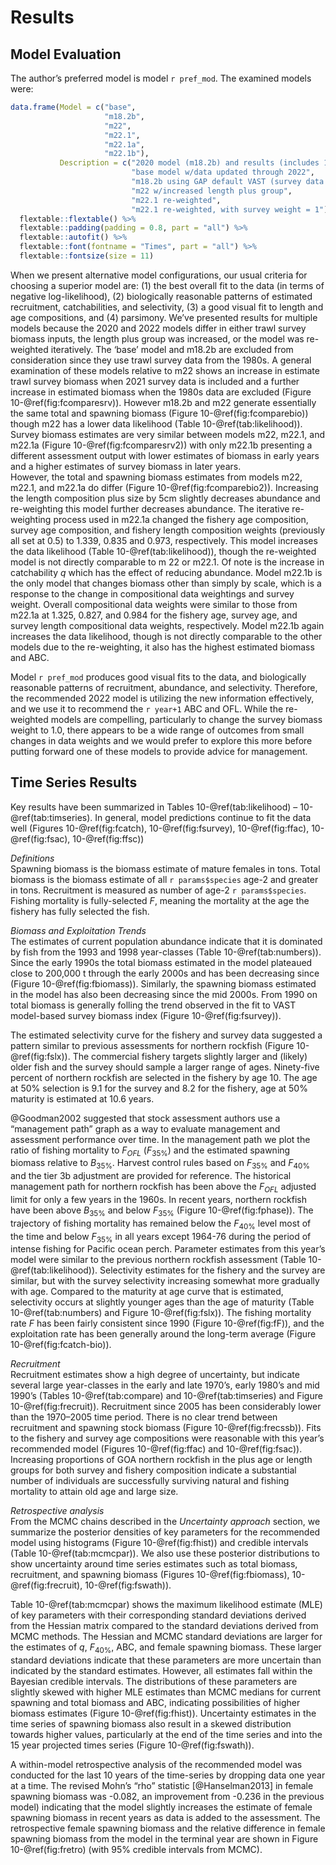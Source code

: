 # Results

## Model Evaluation

The author's preferred model is model `r pref_mod`. 
The examined models were:

```r
data.frame(Model = c("base", 
                     "m18.2b",
                     "m22",
                     "m22.1",
                     "m22.1a",
                     "m22.1b"),
           Description = c("2020 model (m18.2b) and results (includes 1980s survey data)",
                           "base model w/data updated through 2022",
                           "m18.2b using GAP default VAST (survey data 1990+)",
                           "m22 w/increased length plus group",
                           "m22.1 re-weighted",
                           "m22.1 re-weighted, with survey weight = 1")) %>% 
  flextable::flextable() %>% 
  flextable::padding(padding = 0.8, part = "all") %>% 
  flextable::autofit() %>% 
  flextable::font(fontname = "Times", part = "all") %>% 
  flextable::fontsize(size = 11)  
```

When we present alternative model configurations, our usual criteria for choosing a superior model are: (1) the best overall fit to the data (in terms of negative log-likelihood), (2) biologically reasonable patterns of estimated recruitment, catchabilities, and selectivity, (3) a good visual fit to length and age compositions, and (4) parsimony. 
We've presented results for multiple models because the 2020 and 2022 models differ in either trawl survey biomass inputs, the length plus group was increased, or the model was re-weighted iteratively. 
The 'base' model and m18.2b are excluded from consideration since they use trawl survey data from the 1980s. 
A general examination of these models relative to m22 shows an increase in estimate trawl survey biomass when 2021 survey data is included and a further increase in estimated biomass when the 1980s data are excluded (Figure 10-\@ref(fig:fcomparesrv)). 
However m18.2b and m22 generate essentially the same total and spawning biomass (Figure 10-\@ref(fig:fcomparebio)) though m22 has a lower data likelihood (Table 10-\@ref(tab:likelihood)). 
Survey biomass estimates are very similar between models m22, m22.1, and m22.1a (Figure 10-\@ref(fig:fcomparesrv2)) with only m22.1b presenting a different assessment output with  lower estimates of biomass in early years and a higher estimates of survey biomass in later years.  
However, the total and spawning biomass estimates from models m22, m22.1, and m22.1a do differ (Figure 10-\@ref(fig:fcomparebio2)). 
Increasing the length composition plus size by 5cm slightly decreases abundance and re-weighting this model further decreases abundance. 
The iterative re-weighting process used in m22.1a changed the fishery age composition, survey age composition, and fishery length composition weights (previously all set at 0.5) to 1.339, 0.835 and 0.973, respectively.
This model increases the data likelihood (Table 10-\@ref(tab:likelihood)), though the re-weighted model is not directly comparable to m 22 or m22.1. 
Of note is the increase in catchability *q* which has the effect of reducing abundance. 
Model m22.1b is the only model that changes biomass other than simply by scale, which is a response to the change in compositional data weightings and survey weight. 
Overall compositional data weights were similar to those from m22.1a at 1.325, 0.827, and 0.984 for the fishery age, survey age, and survey length compositional data weights, respectively.
Model m22.1b again increases the data likelihood, though is not directly comparable to the other models due to the re-weighting, it also has the highest estimated biomass and ABC.  

Model `r pref_mod` produces good visual fits to the data, and biologically reasonable patterns of recruitment, abundance, and selectivity. 
Therefore, the recommended 2022 model is utilizing the new information effectively, and we use it to recommend the `r year+1` ABC and OFL.
While the re-weighted models are compelling, particularly to change the survey biomass weight to 1.0, there appears to be a wide range of outcomes from small changes in data weights and we would prefer to explore this more before putting forward one of these models to provide advice for management.

## Time Series Results

Key results have been summarized in Tables 10-\@ref(tab:likelihood) – 10-\@ref(tab:timseries). 
In general, model predictions continue to fit the data well (Figures 10-\@ref(fig:fcatch), 10-\@ref(fig:fsurvey), 10-\@ref(fig:ffac), 10-\@ref(fig:fsac), 10-\@ref(fig:ffsc))

*Definitions*  
Spawning biomass is the biomass estimate of mature females in tons. 
Total biomass is the biomass estimate of all `r params$species` age-2 and greater in tons. 
Recruitment is measured as number of age-2 `r params$species`. 
Fishing mortality is fully-selected *F*, meaning the mortality at the age the fishery has fully selected the fish. 

*Biomass and Exploitation Trends*  
The estimates of current population abundance indicate that it is dominated by fish from the 1993 and 1998 year-classes (Table 10-\@ref(tab:numbers)). 
Since the early 1990s the total biomass estimated in the model plateaued close to 200,000 t through the early 2000s and has been decreasing since (Figure 10-\@ref(fig:fbiomass)). 
Similarly, the spawning biomass estimated in the model has also been decreasing since the mid 2000s. 
From 1990 on total biomass is generally folling the trend observed in the fit to VAST model-based survey biomass index (Figure 10-\@ref(fig:fsurvey)). 



The estimated selectivity curve for the fishery and survey data suggested a pattern similar to previous assessments for northern rockfish (Figure 10-\@ref(fig:fslx)). 
The commercial fishery targets slightly larger and (likely) older fish and the survey should sample a larger range of ages. 
Ninety-five percent of northern rockfish are selected in the fishery by age 10. 
The age at 50% selection is 9.1 for the survey and 8.2 for the fishery, age at 50% maturity is estimated at 10.6 years.


@Goodman2002 suggested that stock assessment authors use a “management path” graph as a way to evaluate management and assessment performance over time. 
In the management path we plot the ratio of fishing mortality to $F_{OFL}$ ($F_{35\%}$) and the estimated spawning biomass relative to $B_{35\%}$. 
Harvest control rules based on $F_{35\%}$ and $F_{40\%}$ and the tier 3b adjustment are provided for reference. 
The historical management path for northern rockfish has been above the $F_{OFL}$ adjusted limit for only a few years in the 1960s. 
In recent years, northern rockfish have been above $B_{35\%}$ and below $F_{35\%}$ (Figure 10-\@ref(fig:fphase)). 
The trajectory of fishing mortality has remained below the $F_{40\%}$ level most of the time and below $F_{35\%}$ in all years except 1964-76 during the period of intense fishing for Pacific ocean perch. 
Parameter estimates from this year’s model were similar to the previous northern rockfish assessment (Table 10-\@ref(tab:likelihood)). 
Selectivity estimates for the fishery and the survey are similar, but with the survey selectivity increasing somewhat more gradually with age. 
Compared to the maturity at age curve that is estimated, selectivity occurs at slightly younger ages than the age of maturity (Table 10-\@ref(tab:numbers) and Figure 10-\@ref(fig:fslx)).
The fishing mortality rate *F* has been fairly consistent since 1990 (Figure 10-\@ref(fig:fF)), and the exploitation rate has been generally around the long-term average (Figure 10-\@ref(fig:fcatch-bio)).


*Recruitment*  
Recruitment estimates show a high degree of uncertainty, but indicate several large year-classes in the early and late 1970’s, early 1980’s and mid 1990’s (Tables 10-\@ref(tab:compare) and 10-\@ref(tab:timseries) and Figure 10-\@ref(fig:frecruit)). 
Recruitment since 2005 has been considerably lower than the 1970--2005 time period. 
There is no clear trend between recruitment and spawning stock biomass (Figure 10-\@ref(fig:frecssb)). 
Fits to the fishery and survey age compositions were reasonable with this year’s recommended model (Figures 10-\@ref(fig:ffac) and 10-\@ref(fig:fsac)).
Increasing proportions of GOA northern rockfish in the plus age or length groups for both survey and fishery composition indicate a substantial number of individuals are successfully surviving natural and fishing mortality to attain old age and large size.

*Retrospective analysis*  
From the MCMC chains described in the *Uncertainty approach* section, we summarize the posterior densities of key parameters for the recommended model using histograms (Figure 10-\@ref(fig:fhist)) and credible intervals (Table 10-\@ref(tab:mcmcpar)). 
We also use these posterior distributions to show uncertainty around time series estimates such as total biomass, recruitment, and spawning biomass (Figures 10-\@ref(fig:fbiomass), 10-\@ref(fig:frecruit), 10-\@ref(fig:fswath)).

Table 10-\@ref(tab:mcmcpar) shows the maximum likelihood estimate (MLE) of key parameters with their corresponding standard deviations derived from the Hessian matrix compared to the standard deviations derived from MCMC methods. 
The Hessian and MCMC standard deviations are larger for the estimates of *q*, $F_{40\%}$, ABC, and female spawning biomass. 
These larger standard deviations indicate that these parameters are more uncertain than indicated by the standard estimates. 
However, all estimates fall within the Bayesian credible intervals.
The distributions of these parameters are slightly skewed with higher MLE estimates than MCMC medians for current spawning and total biomass and ABC, indicating possibilities of higher biomass estimates (Figure 10-\@ref(fig:fhist)). 
Uncertainty estimates in the time series of spawning biomass also result in a skewed distribution towards higher values, particularly at the end of the time series and into the 15 year projected times series (Figure 10-\@ref(fig:fswath)).

A within-model retrospective analysis of the recommended model was conducted for the last 10 years of the time-series by dropping data one year at a time. 
The revised Mohn’s “rho” statistic [@Hanselman2013] in female spawning biomass was -0.082, an improvement from -0.236 in the previous model) indicating that the model slightly increases the estimate of female spawning biomass in recent years as data is added to the assessment. 
The retrospective female spawning biomass and the relative difference in female spawning biomass from the model in the terminal year are shown in Figure 10-\@ref(fig:fretro) (with 95% credible intervals from MCMC). 

